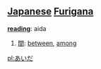 == [[Japanese]] [[Furigana]] ==                             

'''[[reading]]''': aida

# [[間]]: [[between]], [[among]]

[[pl:あいだ]]